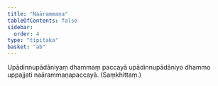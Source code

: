 ```yaml
---
title: "Naārammaṇa"
tableOfContents: false
sidebar:
  order: 4
type: "tipitaka"
basket: "ab"
---
```



<DynamicBreadcrumb />

<Division number="37">

<Paragraph number="2558">
Upādinnupādāniyaṃ dhammaṃ paccayā upādinnupādāniyo dhammo uppajjati naārammaṇapaccayā. (Saṃkhittaṃ.)
</Paragraph>
</Division>